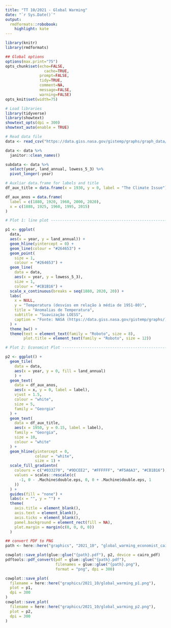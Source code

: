 ```yaml
---
title: "TT 10/2021 - Global Warming"
date: "`r Sys.Date()`"
output:
  rmdformats::robobook:
    highlight: kate
---
```



```r
library(knitr)
library(rmdformats)

## Global options
options(max.print="75")
opts_chunk$set(echo=FALSE,
	             cache=TRUE,
               prompt=FALSE,
               tidy=TRUE,
               comment=NA,
               message=FALSE,
               warning=FALSE)
opts_knit$set(width=75)
```

```r
# Load libraries
library(tidyverse)
library(showtext)
showtext_opts(dpi = 300)
showtext_auto(enable = TRUE)
```

```r
# Read data file
data <- read_csv("https://data.giss.nasa.gov/gistemp/graphs/graph_data/Temperature_Anomalies_over_Land_and_over_Ocean/graph.csv", skip = 1)

data <- data %>%
  janitor::clean_names()

subdata <- data %>%
  select(year, land_annual, lowess_5_3) %>% 
  pivot_longer(-year)

# Auxliar data.frame for labels and title
df_aux_title = data.frame(x = 1930, y = 0, label = "The Climate Issue")

df_aux_anos = data.frame(
  label = c(1880, 1920, 1960, 2000, 2020),
  x = c(1888, 1925, 1960, 1995, 2015)
)
```


```r
# Plot 1: line plot -------------------------------------------------------

p1 <- ggplot(
  data, 
  aes(x = year, y = land_annual)) +
  geom_hline(yintercept = 0) +
  geom_line(colour = "#264653") +
  geom_point(
    size = 1,
    colour = "#264653") +
  geom_line(
    data = data,
    aes(x = year, y = lowess_5_3),
    size = 1,
    colour = "#CB1B16") +
  scale_x_continuous(breaks = seq(1880, 2020, 20)) +
  labs(
    x = NULL,
    y = "Temperatura (desvios em relação à média de 1951-80)",
    title = "Anomalias de Temperatura",
    subtitle = "Suavização LOESS",
    caption = "Fonte: NASA (https://data.giss.nasa.gov/gistemp/graphs/)"
  ) +
  theme_bw() +
  theme(text = element_text(family = "Roboto", size = 8),
        plot.title = element_text(family = "Roboto", size = 12))

```

```r
# Plot 2: Economist Plot --------------------------------------------------

p2 <- ggplot() +
  geom_tile(
    data = data,
    aes(x = year, y = 0, fill = land_annual)
    ) +
  geom_text(
    data = df_aux_anos,
    aes(x = x, y = 0, label = label),
    vjust = 1.5,
    colour = "white",
    size = 5,
    family = "Georgia"
  ) +
  geom_text(
    data = df_aux_title,
    aes(x = 1950, y = 0.15, label = label),
    family = "Georgia",
    size = 10,
    colour = "white"
  ) +
  geom_hline(yintercept = 0,
             colour = "white",
             size = 1) +
  scale_fill_gradientn(
    colours = c("#033270", "#9DCEE2", "#FFFFFF", "#F5A6A3", "#CB1B16"),
    values = scales::rescale(c(
      -1, 0 - .Machine$double.eps, 0, 0 + .Machine$double.eps, 1
    ))
  ) +
  guides(fill = "none") +
  labs(x = "", y = "") +
  theme(
    axis.title = element_blank(),
    axis.text = element_blank(),
    axis.ticks = element_blank(),
    panel.background = element_rect(fill = NA),
    plot.margin = margin(c(0, 0, 0, 0))
  )

```

```r
## convert PDF to PNG
path <- here::here("graphics", "2021_10", "global_warming_economist_cairo")

cowplot::save_plot(glue::glue("{path}.pdf"), p2, device = cairo_pdf)
pdftools::pdf_convert(pdf = glue::glue("{path}.pdf"), 
                      filenames = glue::glue("{path}.png"),
                      format = "png", dpi = 300)
```


```r
cowplot::save_plot(
  filename = here::here("graphics/2021_10/global_warming_p1.png"),
  plot = p1,
  dpi = 300
)
cowplot::save_plot(
  filename = here::here("graphics/2021_10/global_warming_p2.png"),
  plot = p2,
  dpi = 300
)
```

